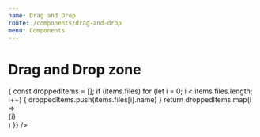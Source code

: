 ```yaml
---
name: Drag and Drop
route: /components/drag-and-drop
menu: Components
---
```



# Drag and Drop zone

<Playground>
  <div className="display-container margin">
    <DragAndDrop
      showOverlay={true}
      renderOverlay={(_, items) => {
        const droppedItems = [];
        if (items.files) for (let i = 0; i < items.files.length; i++) {
          droppedItems.push(items.files[i].name)
        }
        return droppedItems.map(i => <div key={i}>{i}</div>)
      }}
    />
  </div>
</Playground>
